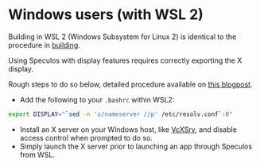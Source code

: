 # Windows users (with WSL 2)

Building in WSL 2 (Windows Subsystem for Linux 2) is identical to the procedure in [building](build.md).

Using Speculos with display features requires correctly exporting the X display.

Rough steps to do so below, detailed procedure available on [this blogpost](https://techcommunity.microsoft.com/t5/windows-dev-appconsult/running-wsl-gui-apps-on-windows-10/ba-p/1493242).

- Add the following to your `.bashrc` within WSL2:

```bash copy
export DISPLAY="`sed -n 's/nameserver //p' /etc/resolv.conf`:0"
```

- Install an X server on your Windows host, like [VcXSrv](https://sourceforge.net/projects/vcxsrv/), and disable access control when prompted to do so.
- Simply launch the X server prior to launching an app through Speculos from WSL.